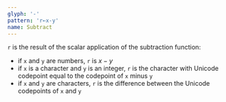 ```yaml
---
glyph: '-'
pattern: 'r←x-y'
name: Subtract
---
```


`r` is the result of the scalar application of the subtraction function:

* if `x` and `y` are numbers, `r` is $x - y$
* if `x` is a character and `y` is an integer, `r` is the character with Unicode codepoint equal to the codepoint of `x` minus `y`
* if `x` and `y` are characters, `r` is the difference between the Unicode codepoints of `x` and `y`